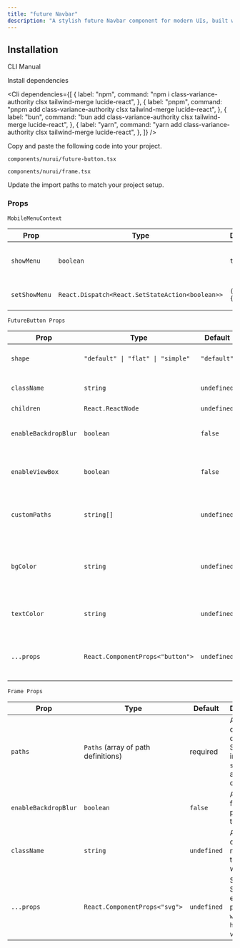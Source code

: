```yaml
---
title: "future Navbar"
description: "A stylish future Navbar component for modern UIs, built with accessibility and animation in mind."
---
```


<ComponentPreview componentName="futureNavbar" />

## Installation

<Tabs defaultValue="cli">

<TabsList>
  <TabsTrigger value="cli">CLI</TabsTrigger>
  <TabsTrigger value="manual">Manual</TabsTrigger>
</TabsList>

<TabsContent value="cli">
  <Cli />
</TabsContent>

<TabsContent value="manual">

<Steps>

<Step>Install dependencies</Step>

<Cli
  dependencies={[
    {
      label: "npm",
      command:
        "npm i class-variance-authority clsx tailwind-merge lucide-react",
    },
    {
      label: "pnpm",
      command:
        "pnpm add class-variance-authority clsx tailwind-merge lucide-react",
    },
    {
      label: "bun",
      command:
        "bun add class-variance-authority clsx tailwind-merge lucide-react",
    },
    {
      label: "yarn",
      command:
        "yarn add class-variance-authority clsx tailwind-merge lucide-react",
    },
  ]}
/>

<Step>Copy and paste the following code into your project.</Step>

`components/nurui/future-button.tsx`

<CodeBlock componentName="futureNavbar" fileName="future-button" />

`components/nurui/frame.tsx`

<CodeBlock componentName="futureNavbar" fileName="frame" />

<Step>Update the import paths to match your project setup.</Step>

</Steps>

</TabsContent>

</Tabs>

### Props

`MobileMenuContext`

| Prop          | Type                                            | Default    | Description                              |
| ------------- | ----------------------------------------------- | ---------- | ---------------------------------------- |
| `showMenu`    | `boolean`                                       | `true`     | Indicates if the mobile menu is visible. |
| `setShowMenu` | `React.Dispatch<React.SetStateAction<boolean>>` | `() => {}` | Function to update `showMenu`.           |

`FutureButton Props`

| Prop                 | Type                              | Default     | Description                                                                    |
| -------------------- | --------------------------------- | ----------- | ------------------------------------------------------------------------------ |
| `shape`              | `"default" \| "flat" \| "simple"` | `"default"` | Determines the button style and path rendering.                                |
| `className`          | `string`                          | `undefined` | Additional class names for the button.                                         |
| `children`           | `React.ReactNode`                 | `undefined` | Button content.                                                                |
| `enableBackdropBlur` | `boolean`                         | `false`     | Enables backdrop blur effect for the button frame.                             |
| `enableViewBox`      | `boolean`                         | `false`     | Enables the SVG viewBox for responsive scaling.                                |
| `customPaths`        | `string[]`                        | `undefined` | Custom SVG path definitions (JSON strings) instead of default paths.           |
| `bgColor`            | `string`                          | `undefined` | Optional background color for the button (not used in default implementation). |
| `textColor`          | `string`                          | `undefined` | Text color for the button; defaults to theme color.                            |
| `...props`           | `React.ComponentProps<"button">`  | `undefined` | Standard button HTML attributes like `onClick`, `type`, `disabled`, etc.       |

`Frame Props`

| Prop                 | Type                                | Default     | Description                                                                            |
| -------------------- | ----------------------------------- | ----------- | -------------------------------------------------------------------------------------- |
| `paths`              | `Paths` (array of path definitions) | required    | Array of objects describing SVG paths, including `show`, `style`, and `path` commands. |
| `enableBackdropBlur` | `boolean`                           | `false`     | Adds a blur filter behind paths when true.                                             |
| `className`          | `string`                            | `undefined` | Additional class names for the SVG wrapper.                                            |
| `...props`           | `React.ComponentProps<"svg">`       | `undefined` | Standard SVG element props, e.g., `width`, `height`, `viewBox`.                        |
